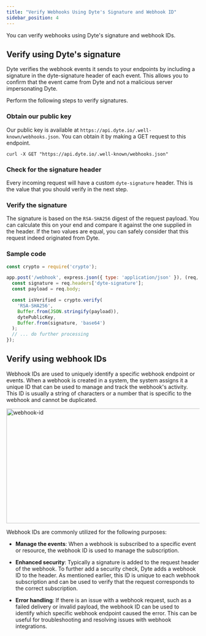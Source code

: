 ```yaml
---
title: "Verify Webhooks Using Dyte's Signature and Webhook ID"
sidebar_position: 4
---
```


You can verify webhooks using Dyte's signature and webhook IDs.

## Verify using Dyte's signature

Dyte verifies the webhook events it sends to your endpoints by including a
signature in the dyte-signature header of each event. This allows you to confirm
that the event came from Dyte and not a malicious server impersonating Dyte.

Perform the following steps to verify signatures.

### Obtain our public key

Our public key is available at
`https://api.dyte.io/.well-known/webhooks.json`. You can obtain it by
making a GET request to this endpoint.

```
curl -X GET "https://api.dyte.io/.well-known/webhooks.json"
```

### Check for the signature header

Every incoming request will have a custom `dyte-signature` header. This is the
value that you should verify in the next step.

### Verify the signature

The signature is based on the `RSA-SHA256` digest of the request payload. You
can calculate this on your end and compare it against the one supplied in the
header. If the two values are equal, you can safely consider that this request
indeed originated from Dyte.

### Sample code

<Tabs>

<TabItem value="node" label="Node.js">

```js
const crypto = require('crypto');

app.post('/webhook', express.json({ type: 'application/json' }), (req, res) => {
  const signature = req.headers['dyte-signature'];
  const payload = req.body;

  const isVerified = crypto.verify(
    'RSA-SHA256',
    Buffer.from(JSON.stringify(payload)),
    dytePublicKey,
    Buffer.from(signature, 'base64')
  );
  // ... do further processing
});
```

</TabItem>

</Tabs>

## Verify using webhook IDs

Webhook IDs are used to uniquely identify a specific webhook endpoint or events. When a webhook is created in a system, the system assigns it a unique ID that can be used to manage and track the webhook's activity. This ID is usually a string of characters or a number that is specific to the webhook and cannot be duplicated.

<img
  src="/img/coming-soon.png"
  width="600"
  height="300"
  alt="webhook-id"
  className="webhook-id-use"
/>

Webhook IDs are commonly utilized for the following purposes:

- **Manage the events**: When a webhook is subscribed to a specific event or resource, the webhook ID is used to manage the subscription.

- **Enhanced security**: Typically a signature is added to the request header of the webhook. To further add a security check, Dyte adds a webhook ID to the header. As mentioned earlier, this ID is unique to each webhook subscription and can be used to verify that the request corresponds to the correct subscription.

- **Error handling**: If there is an issue with a webhook request, such as a failed delivery or invalid payload, the webhook ID can be used to identify which specific webhook endpoint caused the error. This can be useful for troubleshooting and resolving issues with webhook integrations.

